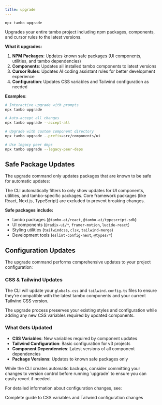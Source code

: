 ```yaml
---
title: upgrade
---
```


`npx tambo upgrade`

Upgrades your entire tambo project including npm packages, components, and cursor rules to the latest versions.

**What it upgrades:**

1. **NPM Packages**: Updates known safe packages (UI components, utilities, and tambo dependencies)
2. **Components**: Updates all installed tambo components to latest versions
3. **Cursor Rules**: Updates AI coding assistant rules for better development experience
4. **Configuration**: Updates CSS variables and Tailwind configuration as needed

**Examples:**

```bash
# Interactive upgrade with prompts
npx tambo upgrade

# Auto-accept all changes
npx tambo upgrade --accept-all

# Upgrade with custom component directory
npx tambo upgrade --prefix=src/components/ui

# Use legacy peer deps
npx tambo upgrade --legacy-peer-deps
```

## Safe Package Updates

The upgrade command only updates packages that are known to be safe for automatic updates:

<Callout type="info" title="Smart Package Filtering">
  The CLI automatically filters to only show updates for UI components,
  utilities, and tambo-specific packages. Core framework packages (like React,
  Next.js, TypeScript) are excluded to prevent breaking changes.
</Callout>

**Safe packages include:**

- tambo packages (`@tambo-ai/react`, `@tambo-ai/typescript-sdk`)
- UI components (`@radix-ui/*`, `framer-motion`, `lucide-react`)
- Styling utilities (`tailwindcss`, `clsx`, `tailwind-merge`)
- Development tools (`eslint-config-next`, `@types/*`)

## Configuration Updates

The upgrade command performs comprehensive updates to your project configuration:

### CSS & Tailwind Updates

The CLI will update your `globals.css` and `tailwind.config.ts` files to ensure they're compatible with the latest tambo components and your current Tailwind CSS version.

<Callout type="info" title="Safe Configuration Updates">
  The upgrade process preserves your existing styles and configuration while
  adding any new CSS variables required by updated components.
</Callout>

### What Gets Updated

- **CSS Variables**: New variables required by component updates
- **Tailwind Configuration**: Basic configuration for v3 projects
- **Component Dependencies**: Latest versions of all component dependencies
- **Package Versions**: Updates to known safe packages only

<Callout type="warn" title="Backup Recommendation">
  While the CLI creates automatic backups, consider committing your changes to
  version control before running `upgrade` to ensure you can easily revert if
  needed.
</Callout>

For detailed information about configuration changes, see:


<Card href="/cli/configuration" title="CSS & Tailwind Configuration">
  Complete guide to CSS variables and Tailwind configuration changes
</Card>
